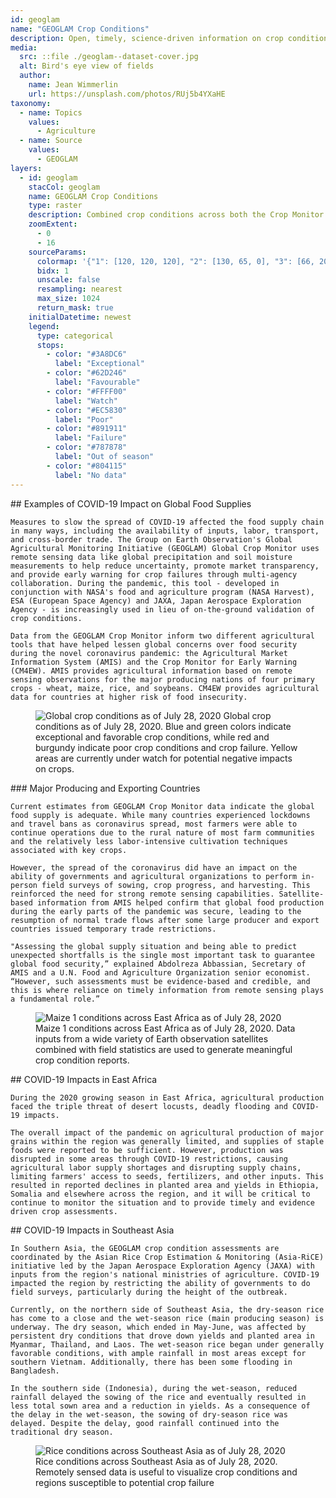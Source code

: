 ```yaml
---
id: geoglam
name: "GEOGLAM Crop Conditions"
description: Open, timely, science-driven information on crop conditions
media:
  src: ::file ./geoglam--dataset-cover.jpg
  alt: Bird's eye view of fields
  author:
    name: Jean Wimmerlin
    url: https://unsplash.com/photos/RUj5b4YXaHE
taxonomy:
  - name: Topics
    values:
      - Agriculture
  - name: Source
    values:
      - GEOGLAM
layers:
  - id: geoglam
    stacCol: geoglam
    name: GEOGLAM Crop Conditions
    type: raster
    description: Combined crop conditions across both the Crop Monitor for AMIS and Crop Monitor for Early Warning
    zoomExtent:
      - 0
      - 16
    sourceParams:
      colormap: '{"1": [120, 120, 120], "2": [130, 65, 0], "3": [66, 207, 56], "4": [245, 239, 0], "5": [241, 89, 32], "6": [168, 0, 0], "7": [0, 143, 201]}'
      bidx: 1
      unscale: false
      resampling: nearest
      max_size: 1024
      return_mask: true
    initialDatetime: newest
    legend:
      type: categorical
      stops:
        - color: "#3A8DC6"
          label: "Exceptional"
        - color: "#62D246"
          label: "Favourable"
        - color: "#FFFF00"
          label: "Watch"
        - color: "#EC5830"
          label: "Poor"
        - color: "#891911"
          label: "Failure"
        - color: "#787878"
          label: "Out of season"
        - color: "#804115"
          label: "No data"
---
```


<Block>
  <Prose>
    ## Examples of COVID-19 Impact on Global Food Supplies

    Measures to slow the spread of COVID-19 affected the food supply chain in many ways, including the availability of inputs, labor, transport, and cross-border trade. The Group on Earth Observation's Global Agricultural Monitoring Initiative (GEOGLAM) Global Crop Monitor uses remote sensing data like global precipitation and soil moisture measurements to help reduce uncertainty, promote market transparency, and provide early warning for crop failures through multi-agency collaboration. During the pandemic, this tool - developed in conjunction with NASA's food and agriculture program (NASA Harvest), ESA (European Space Agency) and JAXA, Japan Aerospace Exploration Agency - is increasingly used in lieu of on-the-ground validation of crop conditions.

    Data from the GEOGLAM Crop Monitor inform two different agricultural tools that have helped lessen global concerns over food security during the novel coronavirus pandemic: the Agricultural Market Information System (AMIS) and the Crop Monitor for Early Warning (CM4EW). AMIS provides agricultural information based on remote sensing observations for the major producing nations of four primary crops - wheat, maize, rice, and soybeans. CM4EW provides agricultural data for countries at higher risk of food insecurity.
  </Prose>
  <Figure>
    <Image
      src={new URL('./geoglam1.png', import.meta.url).href}
      alt='Global crop conditions as of July 28, 2020'
    />
    <Caption attrAuthor='GEOGLAM Crop Monitor'>
      Global crop conditions as of July 28, 2020. Blue and green colors indicate exceptional and favorable crop conditions, while red and burgundy indicate poor crop conditions and crop failure. Yellow areas are currently under watch for potential negative impacts on crops.
    </Caption>
  </Figure>
</Block>

<Block>
  <Prose>
    ### Major Producing and Exporting Countries

    Current estimates from GEOGLAM Crop Monitor data indicate the global food supply is adequate. While many countries experienced lockdowns and travel bans as coronavirus spread, most farmers were able to continue operations due to the rural nature of most farm communities and the relatively less labor-intensive cultivation techniques associated with key crops.

    However, the spread of the coronavirus did have an impact on the ability of governments and agricultural organizations to perform in-person field surveys of sowing, crop progress, and harvesting. This reinforced the need for strong remote sensing capabilities. Satellite-based information from AMIS helped confirm that global food production during the early parts of the pandemic was secure, leading to the resumption of normal trade flows after some large producer and export countries issued temporary trade restrictions.

    "Assessing the global supply situation and being able to predict unexpected shortfalls is the single most important task to guarantee global food security,” explained Abdolreza Abbassian, Secretary of AMIS and a U.N. Food and Agriculture Organization senior economist. “However, such assessments must be evidence-based and credible, and this is where reliance on timely information from remote sensing plays a fundamental role.”
  </Prose>
</Block>

<Block>
  <Figure>
    <Image
      src={new URL('./geoglam2.png', import.meta.url).href}
      alt='Maize 1 conditions across East Africa as of July 28, 2020'
    />
    <Caption attrAuthor='GEOGLAM Crop Monitor'>
      Maize 1 conditions across East Africa as of July 28, 2020. Data inputs from a wide variety of Earth observation satellites combined with field statistics are used to generate meaningful crop condition reports.
    </Caption>
  </Figure>
  <Prose>
    ## COVID-19 Impacts in East Africa

    During the 2020 growing season in East Africa, agricultural production faced the triple threat of desert locusts, deadly flooding and COVID-19 impacts.

    The overall impact of the pandemic on agricultural production of major grains within the region was generally limited, and supplies of staple foods were reported to be sufficient. However, production was disrupted in some areas through COVID-19 restrictions, causing agricultural labor supply shortages and disrupting supply chains, limiting farmers' access to seeds, fertilizers, and other inputs. This resulted in reported declines in planted area and yields in Ethiopia, Somalia and elsewhere across the region, and it will be critical to continue to monitor the situation and to provide timely and evidence driven crop assessments.
  </Prose>
</Block>

<Block>
  <Prose>
    ## COVID-19 Impacts in Southeast Asia

    In Southern Asia, the GEOGLAM crop condition assessments are coordinated by the Asian Rice Crop Estimation & Monitoring (Asia-RiCE) initiative led by the Japan Aerospace Exploration Agency (JAXA) with inputs from the region's national ministries of agriculture. COVID-19 impacted the region by restricting the ability of governments to do field surveys, particularly during the height of the outbreak.

    Currently, on the northern side of Southeast Asia, the dry-season rice has come to a close and the wet-season rice (main producing season) is underway. The dry season, which ended in May-June, was affected by persistent dry conditions that drove down yields and planted area in Myanmar, Thailand, and Laos. The wet-season rice began under generally favorable conditions, with ample rainfall in most areas except for southern Vietnam. Additionally, there has been some flooding in Bangladesh.

    In the southern side (Indonesia), during the wet-season, reduced rainfall delayed the sowing of the rice and eventually resulted in less total sown area and a reduction in yields. As a consequence of the delay in the wet-season, the sowing of dry-season rice was delayed. Despite the delay, good rainfall continued into the traditional dry season.
  </Prose>
  <Figure>
    <Image
      src={new URL('./geoglam3.png', import.meta.url).href}
      alt='Rice conditions across Southeast Asia as of July 28, 2020'
    />
    <Caption attrAuthor='GEOGLAM Crop Monitor'>
      Rice conditions across Southeast Asia as of July 28, 2020. Remotely sensed data is useful to visualize crop conditions and regions susceptible to potential crop failure
    </Caption>
  </Figure>
</Block>
